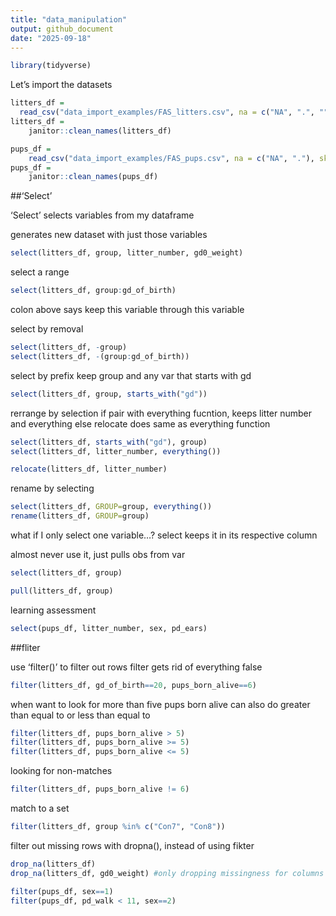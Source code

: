 ```yaml
---
title: "data_manipulation"
output: github_document
date: "2025-09-18"
---
```


```r
library(tidyverse)
```

Let's import the datasets

```r
litters_df =
  read_csv("data_import_examples/FAS_litters.csv", na = c("NA", ".", ""))
litters_df = 
    janitor::clean_names(litters_df)

pups_df = 
    read_csv("data_import_examples/FAS_pups.csv", na = c("NA", "."), skip = 3)
pups_df = 
    janitor::clean_names(pups_df)
```

##'Select'

'Select' selects variables from my dataframe

generates new dataset with just those variables
```r
select(litters_df, group, litter_number, gd0_weight)
```

select a range
```r
select(litters_df, group:gd_of_birth)
```
colon above says keep this variable through this variable

select by removal
```r
select(litters_df, -group)
select(litters_df, -(group:gd_of_birth))
```

select by prefix
keep group and any var that starts with gd
```r
select(litters_df, group, starts_with("gd"))
```

rerrange by selection
if pair with everything fucntion, keeps litter number and everything else
relocate does same as everything function
```r
select(litters_df, starts_with("gd"), group)
select(litters_df, litter_number, everything())

relocate(litters_df, litter_number)
```

rename by selecting
```r
select(litters_df, GROUP=group, everything())
rename(litters_df, GROUP=group)
```

what if I only select one variable...?
select keeps it in its respective column

almost never use it, just pulls obs from var
```r
select(litters_df, group)

pull(litters_df, group)
```

learning assessment
```r
select(pups_df, litter_number, sex, pd_ears)
```

##fliter

use 'filter()' to filter out rows
filter gets rid of everything false
```r
filter(litters_df, gd_of_birth==20, pups_born_alive==6)
```

when want to look for more than five pups born alive
can also do greater than equal to or less than equal to
```r
filter(litters_df, pups_born_alive > 5)
filter(litters_df, pups_born_alive >= 5)
filter(litters_df, pups_born_alive <= 5)
```

looking for non-matches
```r
filter(litters_df, pups_born_alive != 6)
```

match to a set

```r
filter(litters_df, group %in% c("Con7", "Con8"))
```

filter out missing rows with dropna(), instead of using fikter

```r
drop_na(litters_df)
drop_na(litters_df, gd0_weight) #only dropping missingness for columns don't want missing data in
```

```r
filter(pups_df, sex==1)
filter(pups_df, pd_walk < 11, sex==2)
```














